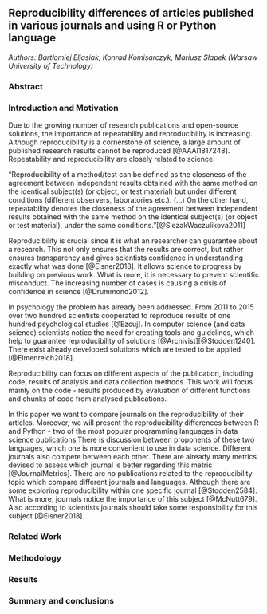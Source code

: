 ## Reproducibility differences of articles published in various journals and using R or Python language

*Authors: Bartłomiej Eljasiak, Konrad Komisarczyk, Mariusz Słapek (Warsaw University of Technology)*

### Abstract



### Introduction and Motivation

Due to the growing number of research publications and open-source solutions, the importance of repeatability and reproducibility is increasing. Although reproducibility is a cornerstone of science, a large amount of published research results cannot be reproduced [@AAAI1817248]. Repeatability and reproducibility are closely related to science. 

“Reproducibility of a method/test can be defined as the closeness of the agreement between independent results obtained with the same method on the identical subject(s) (or object, or test material) but under different conditions (different observers, laboratories etc.). (...) On the other hand, repeatability denotes the closeness of the agreement between independent results obtained with the same method on the identical subject(s) (or object or test material), under the same conditions.”[@SlezakWaczulikova2011]

Reproducibility is crucial since it is what an researcher can guarantee about a research. This not only ensures that the results are correct, but rather ensures transparency and gives scientists confidence in understanding exactly what was done [@Eisner2018]. It allows science to progress by building on previous work. What is more, it is necessary to prevent scientific misconduct. The increasing number of cases is causing a crisis of confidence in science [@Drummond2012].

In psychology the problem has already been addressed. From 2011 to 2015 over two hundred scientists cooperated to reproduce results of one hundred psychological studies [@Ezcuj]. In computer science (and data science) scientists notice the need for creating tools and guidelines, which help to guarantee reproducibility of solutions [@Archivist][@Stodden1240]. There exist already developed solutions which are tested to be applied [@Elmenreich2018].

Reproducibility can focus on different aspects of the publication, including code, results of analysis and data collection methods. This work will focus mainly on the code - results produced by evaluation of different functions and chunks of code from analysed publications.

In this paper we want to compare journals on the reproducibility of their articles. Moreover, we will present the reproducibility differences between R and Python - two of the most popular programming languages in data science publications.There is discussion between proponents of these two languages, which one is more convenient to use in data science. Different journals also compete between each other. There are already many metrics devised to assess which journal is better regarding this metric [@JournalMetrics].
There are no publications related to the reproducibility topic which compare different journals and languages. Although there are some exploring reproducibility within one specific journal [@Stodden2584]. What is more, journals notice the importance of this subject [@McNutt679]. Also according to scientists journals should take some responsibility for this subject [@Eisner2018].




### Related Work


### Methodology


### Results


### Summary and conclusions 

